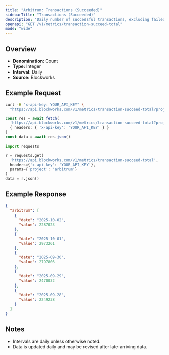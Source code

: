 ```yaml
---
title: "Arbitrum: Transactions (Succeeded)"
sidebarTitle: "Transactions (Succeeded)"
description: "Daily number of successful transactions, excluding failed transactions."
openapi: "GET /v1/metrics/transaction-succeed-total"
mode: "wide"
---
```


## Overview

- **Denomination:** Count
- **Type:** Integer
- **Interval:** Daily
- **Source:** Blockworks

## Example Request

<CodeGroup>

```bash cURL
curl -H "x-api-key: YOUR_API_KEY" \
  "https://api.blockworks.com/v1/metrics/transaction-succeed-total?project=arbitrum"
```

```typescript TypeScript
const res = await fetch(
  'https://api.blockworks.com/v1/metrics/transaction-succeed-total?project=arbitrum',
  { headers: { 'x-api-key': 'YOUR_API_KEY' } }
)
const data = await res.json()
```

```python Python
import requests

r = requests.get(
  'https://api.blockworks.com/v1/metrics/transaction-succeed-total',
  headers={'x-api-key': 'YOUR_API_KEY'},
  params={'project': 'arbitrum'}
)
data = r.json()
```

</CodeGroup>

## Example Response

```json
{
  "arbitrum": [
    {
      "date": "2025-10-02",
      "value": 2287023
    },
    {
      "date": "2025-10-01",
      "value": 2973261
    },
    {
      "date": "2025-09-30",
      "value": 2797806
    },
    {
      "date": "2025-09-29",
      "value": 2470032
    },
    {
      "date": "2025-09-28",
      "value": 2249238
    }
  ]
}
```

## Notes
- Intervals are daily unless otherwise noted.
- Data is updated daily and may be revised after late-arriving data.
